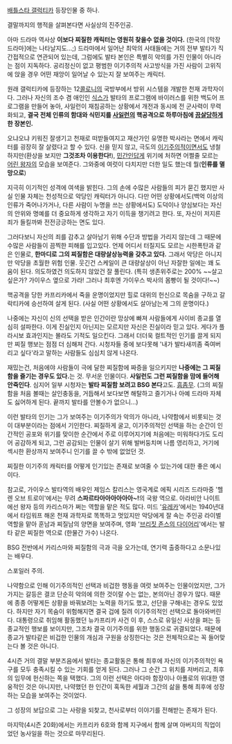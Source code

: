 [[배틀스타 갤럭티카]] 등장인물 중 하나. 

결말까지의 행적을 살펴본다면 사실상의 진주인공. 

아마 드라마 역사상 '''이보다 찌질한 캐릭터는 영원히 찾을수 없을 것이다.''' (한국의 [막장 드라마]에는 나타날지도...;) 드라마에서 일어난 최악의 사태들에는 거의 전부 발타가 직간접적으로 연관되어 있는데, 그럼에도 발타 본인은 특별히 악의를 가진 인물이 아니라는 점이 지독하다. 공리정신이 없고 평범한 이기주의적 사고방식을 가진 사람이 고위직에 앉을 경우 어떤 재앙이 일어날 수 있는지 잘 보여주는 캐릭터.

원래 갤럭티카에 등장하는 12[[콜로니]]의 국방부에서 방위 시스템을 개발한 천재 과학자이다. 그러나 자신의 조수 겸 애인인 [[식스]]가 발타의 프로그램에 바이러스를 위한 백도어 프로그램을 만들어 놓아, 사일런이 재침공하는 상황에서 개전과 동시에 전 군사력이 무력화되고, '''결국 전체 인류의 함대와 식민지를 [[사일런]]의 핵공격으로 하루아침에 [[끔살]]당하게 한 장본인.'''

오냐오냐 키워진 잘생기고 천재로 떠받들여지고 재산가인 유명한 박사라는 면에서 캐릭터를 굉장히 잘 살렸다고 할 수 있다. 신을 믿지 않고, 극도의 [[이기주의]]적이면서도 냉철하지만(환상을 보지만 '''그것조차 이용한다!'''), [[민간인]]답게 위기에 처하면 어쩔줄 모르는 [[어린 왕자]]의 모습을 보여준다. 그와중에 여럿이 다치지만 더한 일도 했는데 뭘('''인류를 멸망으로''')

지극히 이기적인 성격에 여색을 밝힌다. 그의 손에 수많은 사람들의 피가 묻긴 했지만 사실 인물 자체는 천성적으로 악당인 캐릭터가 아니다. 다만 어떤 상황에서도(백억 이상의 인류가 죽어나가거나, 다른 사람이 누명을 쓰는 상황에서도) 도덕이나 양심보다는 자신의 안위와 명예를 더 중요하게 생각하고 자기 이득을 챙기려고 한다. 또, 자신이 저지른 죄가 들킬까봐 전전긍긍하는 면도 있다.

그러다보니 자신의 죄를 감추고 살아남기 위해 수단과 방법을 가리지 않는데 그 때문에 수많은 사람들이 끔찍한 피해를 입고있다. 언제 어디서 터질지도 모르는 시한폭탄과 같은 인물로, '''한마디로 그의 찌질함은 대량살상능력을 갖추고 있다.''' 그래서 악당은 아니지만 악당을 초월한 위험 인물. 웃긴건 스케일이 큰 대량살상이 아닌 자잘한 일에는 꽤 도움이 된다. 의도하였건 의도하지 않았건 잘 풀린다. (특히 생존위주로는 200% ~~살고싶은가? 가이우스 옆으로 가라! 그러나 최후엔 가이우스 박사의 몸빵이 될 것이다!~~) 

핵공격을 당한 카프리카에서 죽을 운명이었지만 힐로 대위의 헌신으로 목숨을 구하고 갈락티카에 승선하여 살게 된다. (사실 어떤 상황에서도 살아남는게 그의 운명이다.)

나중에는 자신이 신의 선택을 받은 인간이란 망상에 빠져 사람들에게 사이비 종교를 열심히 설파한다. 이게 진실인지 아닌지는 모르지만 자신은 진실이라 믿고 있다. 게다가 플라시보 효과인지는 몰라도 기적도 일으킨다. 그래서 더더욱 컬트적인 인기를 끌게 되지만 찌질 행보는 점점 더 심해져 간다. 시청자들 중에 보다못해 '내가 발타새끼좀 죽여버리고 싶다'라고 말하는 사람들도 심심치 않게 나온다.

재밌는건, 처음에야 사람들이 극에 달한 찌질함에 짜증을 일으키지만 '''나중에는 그 찌질함을 즐기는 경우도 있다.'''는 것. 무서운 인물이다. '''사일런도 그런 찌질함을 맘에 들어해 안죽인다'''. 심지어 일부 시청자는 '''발타 찌질함 보려고 BSG 본다'''고도. [[흠좀무]]. (그의 찌질함을 처음 볼때는 살인충동을, 거듭해서 보다보면 해탈하고 즐기거나 아예 드라마 자체도 싫어하게 된다. 끝까지 발타를 안볼수가 없으니...)

이런 발타의 인기는 그가 보여주는 이기주의가 악의가 아니라, 나약함에서 비롯되는 것이 대부분이라는 점에서 기인한다. 찌질하게 굴고, 이기주의적인 선택을 하는 순간이 인간적인 공포와 위기를 맞이한 순간에서 주로 이루어지기에 처음에는 미워하다가도 도리어 공감하게 되고, 그런 공감되는 인물이 살기 위해 발버둥치며 나름 영리하고, 거기에 섹시한 환상까지 보여주니 인기를 끌 수 밖에 없었던 것. 

찌질한 이기주의 캐릭터를 어떻게 인기있는 존재로 보여줄 수 있는가에 대한 좋은 예시이다. 


참고로, 가이우스 발타역의 배우인 제임스 칼리스는 영국계로 에픽 시리즈 드라마중 '헬렌 오브 트로이'에서는 무려 '''스파르타아아아아아아~!'''의 국왕 역으로. 아라비안 나이트에선 왕자 등의 카리스마가 쩌는 역할을 맡은 적도 많다. 미드 '[[유레카]]'에서는 1940년대에서 타임워프 해온 천재 과학자로 똑똑하고 멋있지만 악당에게 잘 속는 주인공 라이벌 역할을 맡아 훈남과 찌질남의 양면을 보여주며, 영화 '[[브리짓 존스의 다이어리]]'에서는 발타 같은 찌질한 역으로 (한물간 가수) 나온다.

BSG 전반에서 카리스마와 찌질함의 극과 극을 오가는데, 연기력 출중하다고 소문나있는 배우다.



스포일러 주의.


나약함으로 인해 이기주의적인 선택과 비겁한 행동을 여럿 보여주는 인물이었지만, 그가 가지는 갈등은 결코 단순히 악의에 의한 것이랄 수는 없는, 본의아닌 경우가 많다. 때문에 종종 어떻게든 상황을 바꿔보려는 노력을 하기도 했고, 선단을 구해내는 경우도 있었다. 하지만 자기 목숨이 위험해지면 결국 겁에 질려 이기주의적인 선택으로 돌아와버린다. 
대통령으로 취임해 활동했던 뉴카프리카 사건 이 후, 스스로 유일신 사상을 펴는 등 종교적인 행보를 보이지만, 그조차 결국 이기주의를 위한 행동으로 귀결되었다. 때문에 종교가 발타같은 비겁한 인물의 개심과 구원을 상징한다는 것은 전체적으로는 꼭 들어맞는다 볼 것은 아니다. 

4시즌 거의 결말 부분즈음에서 발타는 종교활동은 통해 최후에 자신의 이기주의적인 욕구를 모두 충족시킬 수 있는 기회를 얻게 된다. 그러나 그 순간 그 위치를 저버리고, 최후의 임무에 헌신하는 쪽을 택했다. 그의 이런 선택은 아다마 함장이나 아폴로의 위대한 영웅적인 것은 아니지만, 나약했던 한 인간이 혹독한 세월과 그간의 삶을 통해 최후에 성장하는 모습을 보여주는 것이었다. 

그 성장의 보답으로 그는 사랑을 되찾고, 천사로부터 이야기를 전해받는 존재가 된다. 

마지막(4시즌 20화)에서는 카프리카 6호와 함께 지구에서 함께 살며 아버지의 직업이었던 농사일을 하는 것으로 마무리된다.


